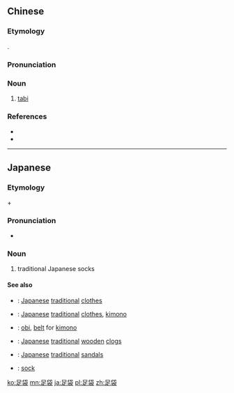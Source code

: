 ==Chinese==
{{zh-forms}}

===Etymology===
{{bor|nan|ja|-}} {{ja-r|足袋|たび}}.

===Pronunciation===
{{zh-pron
|mn=thá-bí
|cat=n
}}

===Noun===
{{zh-noun}}

# {{lb|zh|Taiwanese Min Nan}} [[tabi]] {{gloss|traditional Japanese socks}}

===References===
*{{R:nan:tdj|58923|poj=thá-bí|hj=足袋|v=2|p=9}}
*{{thcwd|31157|e=that5 bi51}}

----

==Japanese==
{{ja-kanjitab|yomi=irr|sort=たび}}

===Etymology===
{{m|ja|足||foot|sc=Jpan}} + {{m|ja|袋||pouch|sc=Jpan}}

===Pronunciation===
* {{homophones|lang=ja|旅|度}}

===Noun===
{{ja-noun|たび}}

# traditional Japanese socks

====See also====
{{top2}}
* {{ja-r|和服|わふく}}: [[Japanese]] [[traditional]] [[clothes]]
* {{ja-r|着物|きもの}}: [[Japanese]] [[traditional]] [[clothes]], [[kimono]]
* {{ja-r|帯|おび}}: [[obi]], [[belt]] for [[kimono]]
{{mid2}}
* {{ja-r|下駄|げた}}: [[Japanese]] [[traditional]] [[wooden]] [[clogs]]
* {{ja-r|草履|ぞうり}}: [[Japanese]] [[traditional]] [[sandals]]
* {{ja-r|靴下|くつした}}: [[sock]]
{{bottom}}

[[ko:足袋]]
[[mn:足袋]]
[[ja:足袋]]
[[pl:足袋]]
[[zh:足袋]]